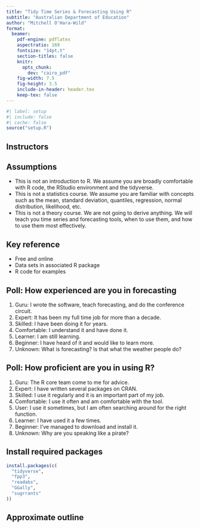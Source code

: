 ```yaml
---
title: "Tidy Time Series & Forecasting Using R"
subtitle: "Australian Department of Education"
author: "Mitchell O'Hara-Wild"
format:
  beamer:
    pdf-engine: pdflatex
    aspectratio: 169
    fontsize: "14pt,t"
    section-titles: false
    knitr:
      opts_chunk:
        dev: "cairo_pdf"
    fig-width: 7.5
    fig-height: 3.5
    include-in-header: header.tex
    keep-tex: false
---
```


```r
#| label: setup
#| include: false
#| cache: false
source("setup.R")
```

## Instructors

\placefig{0.6}{5.4}{width=3.5cm}{Mitch}
\begin{textblock}{8.2}(5.6,5.4)
\begin{alertblock}{Mitchell O'Hara-Wild}
\href{https://mitchelloharawild.com}{\faIcon{home} mitchelloharawild.com}\\
\href{https://github.com/mitchoharawild}{\faIcon{github}  @mitchelloharawild}\\
\href{mailto:Mitch.OHara-Wild@monash.edu}{\faIcon{envelope}  Mitch.OHara-Wild@monash.edu}
\end{alertblock}
\end{textblock}

## Assumptions

  * This is not an introduction to R. We assume you are broadly comfortable with R code, the RStudio environment and the tidyverse.
  * This is not a statistics course. We assume you are familiar with concepts such as the mean, standard deviation, quantiles, regression, normal distribution, likelihood, etc.
  * This is not a theory course. We are not going to derive anything. We will teach you time series and forecasting tools, when to use them, and how to use them most effectively.

## Key reference

\large

\begin{block}{}\bf
\hangafter=1\hangindent=.3cm
 {Hyndman, R.~J. \& Athanasopoulos, G. (2021) \emph{Forecasting: principles and practice}, 3rd ed.}
\end{block}\pause
\begin{alertblock}{}\Large
\centerline{\bf OTexts.org/fpp3/}
\end{alertblock}

\pause

  * Free and online
  * Data sets in associated R package
  * R code for examples

## Poll: How experienced are you in forecasting

  1. Guru: I wrote the software, teach forecasting, and do the conference circuit.
  2. Expert: It has been my full time job for more than a decade.
  3. Skilled: I have been doing it for years.
  1. Comfortable: I understand it and have done it.
  1. Learner: I am still learning.
  1. Beginner: I have heard of it and would like to learn more.
  1. Unknown: What is forecasting? Is that what the weather people do?

## Poll: How proficient are you in using R?

\fontsize{14}{15}\sf

  1. Guru: The R core team come to me for advice.
  1. Expert: I have written several packages on CRAN.
  1. Skilled: I use it regularly and it is an important part of my job.
  1. Comfortable: I use it often and am comfortable with the tool.
  1. User: I use it sometimes, but I am often searching around for the right function.
  1. Learner: I have used it a few times.
  1. Beginner: I've managed to download and install it.
  1. Unknown: Why are you speaking like a pirate?

## Install required packages

```r
install.packages(c(
  "tidyverse",
  "fpp3",
  "readabs",
  "GGally",
  "sugrrants"
))
```

## Approximate outline
\vspace*{-0.1cm}\centering\fontsize{12}{12}\sf
\begin{tabular}{rp{6.6cm}l}
  \bf Day & \bf Topic                   & \bf Chapter \\
  \midrule
  1       & 1. Introduction to tsibbles    & 2 \\
  1       & 2. Time series graphics        & 2 \\
  1       & 3. Transformations             & 3 \\
  1       & 4. Decomposing patterns        & 3 \\
  1       & 5. Introduction to forecasting & 5,7 \\
  \midrule
  2       & 6. Exponential smoothing       & 8 \\
  2       & 7. ARIMA models                & 9,10 \\
  2       & 8. Accuracy evaluation         & 5 \\
  2       & 9. Multivariate modelling      & 12 \\
  2       & 10. Forecast reconciliation    & 11 \\
  \bottomrule
\end{tabular}

\vspace*{.0cm}\begin{alertblock}{}{\centerline{\Large\textbf{workshop.nectric.com.au/tidyfc2024}}}
\end{alertblock}
